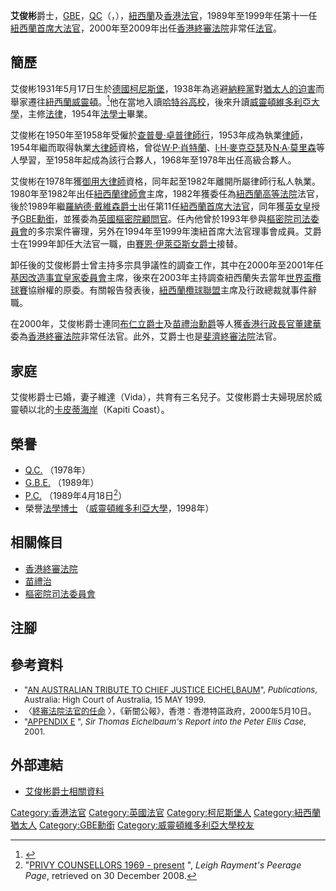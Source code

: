 {{Infobox_Officeholder
| honorific-prefix = 
| name = <small>艾俊彬爵士閣下</small><br><small>The Rt Hon Sir Thomas Eichelbaum</small>
| honorific-suffix = 
|order=11任[[紐西蘭首席大法官|紐西蘭首席大法官]]
|term_start=1989年2月6日
|term_end=1999年5月17日
|predecessor=[[羅納德·戴維森|羅納德·戴維森爵士]]
|successor=[[賽恩·伊萊亞斯|賽恩·伊萊亞斯女爵士]]
|birth_date=1931年5月17日
|birth_place={{DEU}}[[柯尼斯堡|柯尼斯堡]]
|death_date={{death date and age|2018|10|31|1931|5|17}}
|death_place={{NZ}}[[奧克蘭_(新西蘭)|奧克蘭]]
|spouse=維達，艾俊彬爵士夫人
|religion=
}}

'''艾俊彬'''爵士，[[英帝國爵級大十字勳章|GBE]]，[[御用大律師|QC]]（{{lang-en|Sir '''Johann Thomas Eichelbaum'''}}，{{bd|1931年|5月17日|2018年|10月31日|E}}），[[紐西蘭|紐西蘭]]及[[香港|香港]][[法官|法官]]，1989年至1999年任第十一任[[紐西蘭|紐西蘭]][[紐西蘭首席大法官|首席大法官]]，2000年至2009年出任[[香港終審法院|香港終審法院]]非常任[[法官|法官]]。

==簡歷==
艾俊彬1931年5月17日生於[[德國|德國]][[柯尼斯堡|柯尼斯堡]]，1938年為逃避[[納粹黨|納粹黨]]對[[猶太人大屠殺|猶太人的迫害]]而舉家遷往[[紐西蘭|紐西蘭]][[威靈頓|威靈頓]]。<ref name="persecution">{{cite book
 | editor=James N. Bade and James Braund (Eds)
 | title = Out of the Shadow of War: The German Connection with New Zealand in the Twentieth Century
 | url=https://archive.org/details/outofshadowofwar0000unse
 | year = 1998
 | publisher = Oxford University Press
 | location = Auckland
 | isbn = 0-19-558363-9
}}</ref>他在當地入讀[[哈特谷高校|哈特谷高校]]，後來升讀[[威靈頓維多利亞大學|威靈頓維多利亞大學]]，主修[[法律|法律]]，1954年[[法學士|法學士]]畢業。

艾俊彬在1950年至1958年受僱於[[查普曼·卓普律師行|查普曼·卓普律師行]]，1953年成為執業[[律師|律師]]，1954年繼而取得執業[[大律師|大律師]]資格，曾從[[W·P·肖特蘭|W·P·肖特蘭]]、[[I·H·麥克亞瑟|I·H·麥克亞瑟]]及[[N·A·莫里森|N·A·莫里森]]等人學習，至1958年起成為該行合夥人，1968年至1978年出任高級合夥人。

艾俊彬在1978年獲[[御用大律師|御用大律師]]資格，同年起至1982年離開所屬律師行私人執業。1980年至1982年出任[[紐西蘭律師會|紐西蘭律師會]]主席，1982年獲委任為[[紐西蘭高等法院|紐西蘭高等法院]]法官，後於1989年繼[[羅納德·戴維森|羅納德·戴維森爵士]]出任第11任[[紐西蘭首席大法官|紐西蘭首席大法官]]，同年獲[[英女皇|英女皇]]授予[[英帝國爵級大十字勳章|GBE勳銜]]，並獲委為[[英國樞密院|英國樞密院顧問官]]。任內他曾於1993年參與[[樞密院司法委員會|樞密院司法委員會]]的多宗案件審理，另外在1994年至1999年澳紐首席大法官理事會成員。艾爵士在1999年卸任大法官一職，由[[賽恩·伊萊亞斯|賽恩·伊萊亞斯女爵士]]接替。

卸任後的艾俊彬爵士曾主持多宗具爭議性的調查工作，其中在2000年至2001年任[[基因改造事宜皇家委員會|基因改造事宜皇家委員會]]主席，後來在2003年主持調查紐西蘭失去當年[[世界盃欖球賽|世界盃欖球賽]]協辦權的原委。有關報告發表後，[[紐西蘭欖球聯盟|紐西蘭欖球聯盟]]主席及行政總裁就事件辭職。

在2000年，艾俊彬爵士連同[[布仁立|布仁立爵士]]及[[苗禮治|苗禮治勳爵]]等人獲[[香港|香港]][[香港特別行政區行政長官|行政長官]][[董建華|董建華]]委為[[香港終審法院|香港終審法院]]非常任法官。此外，艾爵士也是[[斐濟|斐濟]][[斐濟終審法院|終審法院]]法官。

==家庭==
艾俊彬爵士已婚，妻子維達（Vida），共育有三名兒子。艾俊彬爵士夫婦現居於威靈頓以北的[[卡皮蒂海岸|卡皮蒂海岸]]（Kapiti Coast）。

==榮譽==
* [[御用大律師|Q.C.]] （1978年）
* [[英帝國爵級大十字勳章|G.B.E.]] （1989年）
* [[英國樞密院|P.C.]] （1989年4月18日<ref>"[http://www.leighrayment.com/pcouncil/pcouncil4.htm PRIVY COUNSELLORS 1969 - present] {{Wayback|url=http://www.leighrayment.com/pcouncil/pcouncil4.htm |date=20080607022558 }}", ''Leigh Rayment's Peerage Page'', retrieved on 30 December 2008.</ref>）
* 榮譽[[法學博士|法學博士]] （[[威靈頓維多利亞大學|威靈頓維多利亞大學]]，1998年）

==相關條目==
* [[香港終審法院|香港終審法院]]
* [[苗禮治|苗禮治]]
* [[樞密院司法委員會|樞密院司法委員會]]

==注腳==
<div style="font-size:small">
{{reflist|2}}
</div>

==參考資料==
<div style="font-size:small">
* "[https://web.archive.org/web/20090520112721/http://www.hcourt.gov.au/speeches/kirbyj/kirbyj_wellin15may.htm AN AUSTRALIAN TRIBUTE TO CHIEF JUSTICE EICHELBAUM]", ''Publications'', Australia: High Court of Australia, 15 MAY 1999.
* 〈[http://www.info.gov.hk/gia/general/200005/10/0510218.htm 終審法院法官的任命] {{Wayback|url=http://www.info.gov.hk/gia/general/200005/10/0510218.htm |date=20200808122857 }}〉，《新聞公報》，香港：香港特區政府，2000年5月10日。
* "[http://www.justice.govt.nz/pubs/reports/2001/ellis-report/appendix-e.html APPENDIX E] {{Wayback|url=http://www.justice.govt.nz/pubs/reports/2001/ellis-report/appendix-e.html |date=20040701041736 }}", ''Sir Thomas Eichelbaum's Report into the Peter Ellis Case'', 2001.
</div>

==外部連結==
* [http://www.123exp-biographies.com/t/00031394605/ 艾俊彬爵士相關資料]

{{s-start}}
{{s-legal}}
{{s-bef | before=[[羅納德·戴維森|羅納德·戴維森爵士]]}}
{{s-ttl | title=第11任[[紐西蘭首席大法官|紐西蘭首席大法官]] | years=1989年—1999年}}
{{s-aft | after=[[賽恩·伊萊亞斯|賽恩·伊萊亞斯女爵士]]}}
{{end box}}

{{Authority control}}
{{DEFAULTSORT:Eichelbaum, Thomas}}
[[Category:香港法官|Category:香港法官]]
[[Category:英國法官|Category:英國法官]]
[[Category:柯尼斯堡人|Category:柯尼斯堡人]]
[[Category:紐西蘭猶太人|Category:紐西蘭猶太人]]
[[Category:GBE勳銜|Category:GBE勳銜]]
[[Category:威靈頓維多利亞大學校友|Category:威靈頓維多利亞大學校友]]